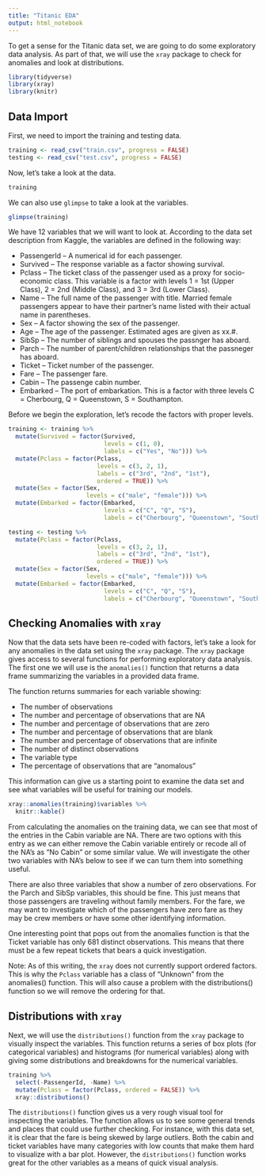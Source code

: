 ```yaml
---
title: "Titanic EDA"
output: html_notebook
---
```


To get a sense for the Titanic data set, we are going to do some exploratory 
data analysis. As part of that, we will use the `xray` package to check 
for anomalies and look at distributions.

```r
library(tidyverse)
library(xray)
library(knitr)
```

## Data Import

First, we need to import the training and testing data.

```r
training <- read_csv("train.csv", progress = FALSE)
testing <- read_csv("test.csv", progress = FALSE)
```

Now, let's take a look at the data.

```r
training
```

We can also use `glimpse` to take a look at the variables. 

```r
glimpse(training)
```

We have 12 variables that we will want to look at. According to the data set 
description from Kaggle, the variables are defined in the following way: 

* PassengerId -- A numerical id for each passenger.
* Survived -- The response variable as a factor showing survival.
* Pclass -- The ticket class of the passenger used as a proxy for socio-economic 
class. This variable is a factor with levels 1 = 1st (Upper Class), 
2 = 2nd (Middle Class), and 3 = 3rd (Lower Class).
* Name -- The full name of the passenger with title. Married female passengers 
appear to have their partner's name listed with their actual name in 
parentheses.
* Sex -- A factor showing the sex of the passenger.
* Age -- The age of the passenger. Estimated ages are given as xx.#. 
* SibSp -- The number of siblings and spouses the passnger has aboard. 
* Parch -- The number of parent/children relationships that the passneger has 
aboard.
* Ticket -- Ticket number of the passenger.
* Fare -- The passenger fare. 
* Cabin -- The passenge cabin number. 
* Embarked -- The port of embarkation. This is a factor with three levels 
C = Cherbourg, Q = Queenstown, S = Southampton.

Before we begin the exploration, let's recode the factors with proper levels. 

```r
training <- training %>% 
  mutate(Survived = factor(Survived, 
                           levels = c(1, 0), 
                           labels = c("Yes", "No"))) %>% 
  mutate(Pclass = factor(Pclass, 
                         levels = c(3, 2, 1), 
                         labels = c("3rd", "2nd", "1st"), 
                         ordered = TRUE)) %>% 
  mutate(Sex = factor(Sex, 
                      levels = c("male", "female"))) %>% 
  mutate(Embarked = factor(Embarked, 
                           levels = c("C", "Q", "S"), 
                           labels = c("Cherbourg", "Queenstown", "Southampton")))
```

```r
testing <- testing %>% 
  mutate(Pclass = factor(Pclass, 
                         levels = c(3, 2, 1), 
                         labels = c("3rd", "2nd", "1st"), 
                         ordered = TRUE)) %>% 
  mutate(Sex = factor(Sex, 
                      levels = c("male", "female"))) %>% 
  mutate(Embarked = factor(Embarked, 
                           levels = c("C", "Q", "S"), 
                           labels = c("Cherbourg", "Queenstown", "Southampton")))
```

## Checking Anomalies with `xray`

Now that the data sets have been re-coded with factors, let's take a look for 
any anomalies in the data set using the `xray` package. The `xray` package 
gives access to several functions for performing exploratory data analysis. 
The first one we will use is the `anomalies()` function that returns a data 
frame summarizing the variables in a provided data frame. 

The function returns summaries for each variable showing:

* The number of observations
* The number and percentage of observations that are NA
* The number and percentage of observations that are zero
* The number and percentage of observations that are blank
* The number and percentage of observations that are infinite
* The number of distinct observations
* The variable type 
* The percentage of observations that are "anomalous"

This information can give us a starting point to examine the data set and see 
what variables will be useful for training our models.

```r
xray::anomalies(training)$variables %>% 
  knitr::kable()
```

From calculating the anomalies on the training data, we can see that most of 
the entries in the Cabin variable are NA. There are two options with this 
entry as we can either remove the Cabin variable entirely or recode all of the 
NA's as "No Cabin" or some similar value. We will investigate the other two 
variables with NA's below to see if we can turn them into something useful.

There are also three variables that show a number of zero observations. For the 
Parch and SibSp variables, this should be fine. This just means that those 
passengers are traveling without family members. For the fare, we may want to 
investigate which of the passengers have zero fare as they may be crew members 
or have some other identifying information.

One interesting point that pops out from the anomalies function is that the 
Ticket variable has only 681 distinct observations. This means that there must 
be a few repeat tickets that bears a quick investigation.

Note: As of this writing, the `xray` does not currently support ordered factors. 
This is why the `Pclass` variable has a class of "Unknown" from the anomalies() 
function. This will also cause a problem with the distributions() function so 
we will remove the ordering for that.

## Distributions with `xray`

Next, we will use the `distributions()` function from the `xray` package to 
visually inspect the variables. This function returns a series of box plots 
(for categorical variables) and histograms (for numerical variables) along 
with giving some distributions and breakdowns for the numerical variables. 

```r
training %>% 
  select(-PassengerId, -Name) %>% 
  mutate(Pclass = factor(Pclass, ordered = FALSE)) %>% 
  xray::distributions()
```

The `distributions()` function gives us a very rough visual tool for inspecting 
the variables. The function allows us to see some general trends and places 
that could use further checking. For instance, with this data set, it is clear 
that the fare is being skewed by large outliers. Both the cabin and ticket 
variables have many categories with low counts that make them hard to visualize 
with a bar plot. However, the `distributions()` function works great for the 
other variables as a means of quick visual analysis.




